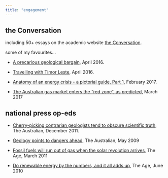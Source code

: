 ```yaml
---
title: "engagement"
---
```


## the Conversation

including 50+ essays on the academic website [the Conversation]( https://theconversation.com/profiles/mike-sandiford-228/articles). 

some of my favourites...

* [A precarious geological bargain](https://theconversation.com/a-precarious-geological-bargain-57903), April 2016.
* [Travelling with Timor Leste](./blog/_site/posts/2016-04-16-travelling-with-timor-leste/index.html), April 2016.
* [Anatomy of an energy crisis - a pictorial guide, Part 1](https://theconversation.com/the-anatomy-of-an-energy-crisis-a-pictorial-guide-part-1-71789), February 2017.

* [The Australian gas market enters the “red zone”, as predicted](https://theconversation.com/the-australian-gas-market-enters-the-red-zone-as-predicted-74314), March 2017


## national press op-eds

* [Cherry-picking contrarian geologists tend to obscure scientific truth](https://www.theaustralian.com.au/national-affairs/opinion/cherry-picking-contrarian-geologists-tend-to-obscure-scientific-truth/news-story/62a61871190090050dd59e2f2e0d7b59), The Australian, December  2011.
 
* [Geology points to dangers ahead](https://www.theaustralian.com.au/opinion/geology-points-to-dangers-ahead/news-story/7f24189edbb3f05b1d680d6dd6d5de69), The Australian, May 2009

* [Fossil fuels will run out of gas when the solar revolution arrives](https://www.theage.com.au/business/fossil-fuels-will-run-out-of-gas-when-the-solar-revolution-arrives-20110321-1c3qe.html), The Age,
March 2011

* [Do renewable energy by the numbers, and it all adds up](https://www.theage.com.au/politics/federal/do-renewable-energy-by-the-numbers-and-it-all-adds-up-20100623-yywm.html), The Age, June 2010
